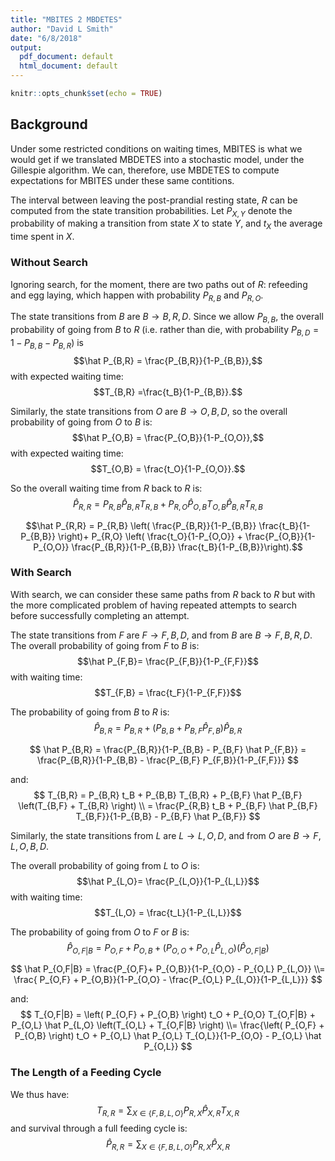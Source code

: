 ```yaml
---
title: "MBITES 2 MBDETES"
author: "David L Smith"
date: "6/8/2018"
output:
  pdf_document: default
  html_document: default
---
```


```r
knitr::opts_chunk$set(echo = TRUE)
```

## Background

Under some restricted conditions on waiting times, MBITES is what we would get if we translated MBDETES into a stochastic model, under the Gillespie algorithm. We can, therefore, use MBDETES to compute expectations for MBITES under these same contitions. 

The interval between leaving the post-prandial resting state, $R$ can be computed from the state transition probabilities. Let $P_{X,Y}$ denote the probability of making a transition from state $X$ to state $Y$, and $t_{X}$ the average time spent in $X$. 

### Without Search 

Ignoring search, for the moment, there are two paths out of $R$: refeeding and egg laying, which happen with probability $P_{R,B}$ and $P_{R,O}$. 

The state transitions from $B$ are $B\rightarrow {B,R,D}$. Since we allow $P_{B,B}$, the overall probability of going from $B$ to $R$ (i.e. rather than die, with probability $P_{B,D} = 1-P_{B,B}-P_{B,R}$) is 
$$\hat P_{B,R} = \frac{P_{B,R}}{1-P_{B,B}},$$
with expected waiting time: 
$$T_{B,R} =\frac{t_B}{1-P_{B,B}}.$$

Similarly, the state transitions from $O$ are $B\rightarrow {O,B,D}$, so the overall probability of going from $O$ to $B$ is: 
$$\hat P_{O,B} = \frac{P_{O,B}}{1-P_{O,O}},$$ 
with expected waiting time: $$T_{O,B} = \frac{t_O}{1-P_{O,O}}.$$

So the overall waiting time from $R$ back to $R$ is:
$$\hat P_{R,R} = P_{R,B} \hat P_{B,R} T_{R,B} + P_{R,O} \hat P_{O,B} T_{O,B} \hat P_{B,R} T_{R,B}$$

$$\hat P_{R,R} = P_{R,B}  \left( \frac{P_{B,R}}{1-P_{B,B}} \frac{t_B}{1-P_{B,B}} \right)+ P_{R,O} \left( \frac{t_O}{1-P_{O,O}} + \frac{P_{O,B}}{1-P_{O,O}} \frac{P_{B,R}}{1-P_{B,B}} \frac{t_B}{1-P_{B,B}}\right).$$  

### With Search

With search, we can consider these same paths from $R$ back to $R$ but with the more complicated problem of having repeated attempts to search before successfully completing an attempt. 

The state transitions from $F$ are  $F\rightarrow {F,B,D}$, and from $B$ are $B\rightarrow {F,B,R,D}$. The overall probability of going from $F$ to $B$ is: 
$$\hat P_{F,B}= \frac{P_{F,B}}{1-P_{F,F}}$$ 
with waiting time: 
$$T_{F,B} = \frac{t_F}{1-P_{F,F}}$$ 

The probability of going from $B$ to $R$ is: 
$$\hat P_{B,R} = P_{B,R} + \left(P_{B,B} + P_{B,F} \hat P_{F,B} \right) \hat P_{B,R}$$



$$ \hat P_{B,R} = \frac{P_{B,R}}{1-P_{B,B} - P_{B,F} \hat P_{F,B}} = \frac{P_{B,R}}{1-P_{B,B} - \frac{P_{B,F} P_{F,B}}{1-P_{F,F}}} $$

and: 
$$ T_{B,R} = P_{B,R} t_B + P_{B,B} T_{B,R} + P_{B,F} \hat P_{B,F} \left(T_{B,F} +  T_{B,R} \right) \\ = \frac{P_{R,B}  t_B + P_{B,F} \hat P_{B,F} T_{B,F}}{1-P_{B,B} - P_{B,F} \hat P_{B,F}} 
$$


Similarly, the state transitions from $L$ are  $L \rightarrow {L,O,D}$, and from $O$ are $B\rightarrow {F,L,O,B,D}$.

The overall probability of going from $L$ to $O$ is:
$$\hat P_{L,O}= \frac{P_{L,O}}{1-P_{L,L}}$$
with waiting time: 
$$T_{L,O} = \frac{t_L}{1-P_{L,L}}$$

The probability of going from $O$ to $F$ or $B$ is:
$$\hat P_{O,F|B} = P_{O,F} + P_{O,B} + \left(P_{O,O} + P_{O,L} \hat P_{L,O} \right) \left( \hat P_{O,F|B} \right)$$



$$ \hat P_{O,F|B} = \frac{P_{O,F}+ P_{O,B}}{1-P_{O,O} - P_{O,L} P_{L,O}} \\= \frac{ P_{O,F} + P_{O,B}}{1-P_{O,O} -  \frac{P_{O,L} P_{L,O}}{1-P_{L,L}}} $$

and: 
$$ T_{O,F|B} = \left( P_{O,F} + P_{O,B} \right) t_O + P_{O,O} T_{O,F|B} + P_{O,L} \hat P_{L,O} \left(T_{O,L} + T_{O,F|B} \right)
\\= \frac{\left( P_{O,F} + P_{O,B} \right) t_O + P_{O,L} \hat P_{O,L} T_{O,L}}{1-P_{O,O} - P_{O,L} \hat P_{O,L}}
$$

### The Length of a Feeding Cycle

We thus have: 
$$T_{R,R} = \sum_{X \in \left\{F,B,L,O\right\}} P_{R,X} \hat P_{X,R} T_{X,R} $$
and survival through a full feeding cycle is: 
$$\hat P_{R,R} = \sum_{X \in \left\{F,B,L,O\right\}} P_{R,X} \hat P_{X,R}$$


